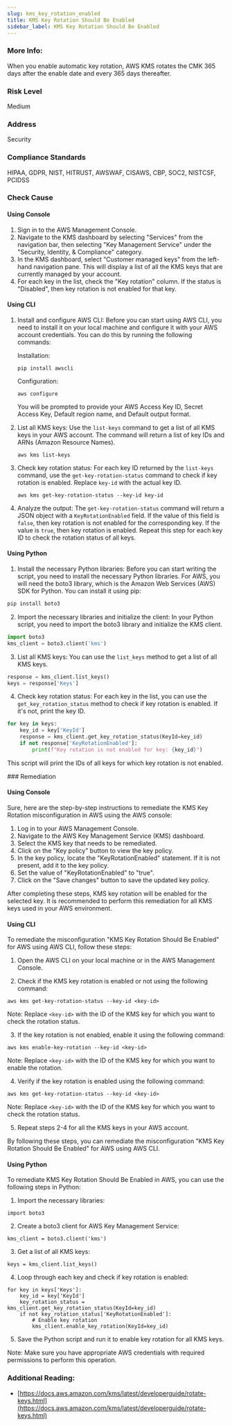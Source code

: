 ```yaml
---
slug: kms_key_rotation_enabled
title: KMS Key Rotation Should Be Enabled
sidebar_label: KMS Key Rotation Should Be Enabled
---
```


### More Info:

When you enable automatic key rotation, AWS KMS rotates the CMK 365 days after the enable date and every 365 days thereafter.

### Risk Level

Medium

### Address

Security

### Compliance Standards

HIPAA, GDPR, NIST, HITRUST, AWSWAF, CISAWS, CBP, SOC2, NISTCSF, PCIDSS



<Tabs><Tab title='Cause'>
### Check Cause

#### Using Console

1. Sign in to the AWS Management Console.
2. Navigate to the KMS dashboard by selecting "Services" from the navigation bar, then selecting "Key Management Service" under the "Security, Identity, & Compliance" category.
3. In the KMS dashboard, select "Customer managed keys" from the left-hand navigation pane. This will display a list of all the KMS keys that are currently managed by your account.
4. For each key in the list, check the "Key rotation" column. If the status is "Disabled", then key rotation is not enabled for that key.

#### Using CLI

1. Install and configure AWS CLI: Before you can start using AWS CLI, you need to install it on your local machine and configure it with your AWS account credentials. You can do this by running the following commands:

   Installation:
   ```
   pip install awscli
   ```
   Configuration:
   ```
   aws configure
   ```
   You will be prompted to provide your AWS Access Key ID, Secret Access Key, Default region name, and Default output format.

2. List all KMS keys: Use the `list-keys` command to get a list of all KMS keys in your AWS account. The command will return a list of key IDs and ARNs (Amazon Resource Names).

   ```
   aws kms list-keys
   ```

3. Check key rotation status: For each key ID returned by the `list-keys` command, use the `get-key-rotation-status` command to check if key rotation is enabled. Replace `key-id` with the actual key ID.

   ```
   aws kms get-key-rotation-status --key-id key-id
   ```

4. Analyze the output: The `get-key-rotation-status` command will return a JSON object with a `KeyRotationEnabled` field. If the value of this field is `false`, then key rotation is not enabled for the corresponding key. If the value is `true`, then key rotation is enabled. Repeat this step for each key ID to check the rotation status of all keys.

#### Using Python

1. Install the necessary Python libraries: Before you can start writing the script, you need to install the necessary Python libraries. For AWS, you will need the boto3 library, which is the Amazon Web Services (AWS) SDK for Python. You can install it using pip:

```python
pip install boto3
```

2. Import the necessary libraries and initialize the client: In your Python script, you need to import the boto3 library and initialize the KMS client. 

```python
import boto3
kms_client = boto3.client('kms')
```

3. List all KMS keys: You can use the `list_keys` method to get a list of all KMS keys. 

```python
response = kms_client.list_keys()
keys = response['Keys']
```

4. Check key rotation status: For each key in the list, you can use the `get_key_rotation_status` method to check if key rotation is enabled. If it's not, print the key ID.

```python
for key in keys:
    key_id = key['KeyId']
    response = kms_client.get_key_rotation_status(KeyId=key_id)
    if not response['KeyRotationEnabled']:
        print(f"Key rotation is not enabled for key: {key_id}")
```

This script will print the IDs of all keys for which key rotation is not enabled.

</Tab>


<Tab title='Remediation'>
### Remediation

#### Using Console

Sure, here are the step-by-step instructions to remediate the KMS Key Rotation misconfiguration in AWS using the AWS console:

1. Log in to your AWS Management Console.
2. Navigate to the AWS Key Management Service (KMS) dashboard.
3. Select the KMS key that needs to be remediated.
4. Click on the "Key policy" button to view the key policy.
5. In the key policy, locate the "KeyRotationEnabled" statement. If it is not present, add it to the key policy.
6. Set the value of "KeyRotationEnabled" to "true".
7. Click on the "Save changes" button to save the updated key policy.

After completing these steps, KMS key rotation will be enabled for the selected key. It is recommended to perform this remediation for all KMS keys used in your AWS environment.

#### Using CLI

To remediate the misconfiguration "KMS Key Rotation Should Be Enabled" for AWS using AWS CLI, follow these steps:

1. Open the AWS CLI on your local machine or in the AWS Management Console.

2. Check if the KMS key rotation is enabled or not using the following command:
```
aws kms get-key-rotation-status --key-id <key-id>
```
Note: Replace `<key-id>` with the ID of the KMS key for which you want to check the rotation status.

3. If the key rotation is not enabled, enable it using the following command:
```
aws kms enable-key-rotation --key-id <key-id>
```
Note: Replace `<key-id>` with the ID of the KMS key for which you want to enable the rotation.

4. Verify if the key rotation is enabled using the following command:
```
aws kms get-key-rotation-status --key-id <key-id>
```
Note: Replace `<key-id>` with the ID of the KMS key for which you want to check the rotation status.

5. Repeat steps 2-4 for all the KMS keys in your AWS account.

By following these steps, you can remediate the misconfiguration "KMS Key Rotation Should Be Enabled" for AWS using AWS CLI.

#### Using Python

To remediate KMS Key Rotation Should Be Enabled in AWS, you can use the following steps in Python:

1. Import the necessary libraries:

```
import boto3
```

2. Create a boto3 client for AWS Key Management Service:

```
kms_client = boto3.client('kms')
```

3. Get a list of all KMS keys:

```
keys = kms_client.list_keys()
```

4. Loop through each key and check if key rotation is enabled:

```
for key in keys['Keys']:
    key_id = key['KeyId']
    key_rotation_status = kms_client.get_key_rotation_status(KeyId=key_id)
    if not key_rotation_status['KeyRotationEnabled']:
        # Enable key rotation
        kms_client.enable_key_rotation(KeyId=key_id)
```

5. Save the Python script and run it to enable key rotation for all KMS keys.

Note: Make sure you have appropriate AWS credentials with required permissions to perform this operation.

### Additional Reading:

- [https://docs.aws.amazon.com/kms/latest/developerguide/rotate-keys.html](https://docs.aws.amazon.com/kms/latest/developerguide/rotate-keys.html) 


</Tab>
</Tabs>